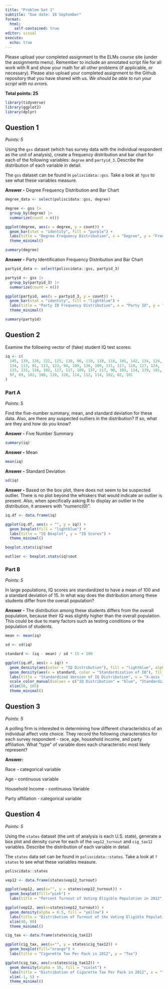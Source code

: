 ```yaml
---
title: "Problem Set 1"
subtitle: "Due date: 18 September"
format: 
  html:
    self-contained: true
editor: visual
execute: 
  echo: true
---
```


Please upload your completed assignment to the ELMs course site (under the assignments menu). Remember to include an annotated script file for all work with R and show your math for all other problems (if applicable, or necessary). Please also upload your completed assignment to the Github repository that you have shared with us. *We should be able to run your script with no errors.*

**Total points: 25**

```r
library(tidyverse)
library(ggplot2)
library(dplyr)
```

## Question 1

*Points: 5*

Using the `gss` dataset (which has survey data with the individual respondent as the unit of analysis), create a frequency distribution and bar chart for each of the following variables: `degree` and `partyid_3`. Describe the distribution of each variable in detail.

::: callout-note
The `gss` dataset can be found in `poliscidata::gss`. Take a look at `?gss` to see what these variables measure.
:::

**Answer -** Degree Frequency Distribution and Bar Chart

```r
degree_data <- select(poliscidata::gss, degree)

degree <- gss |> 
  group_by(degree) |>
  summarize(count = n())

ggplot(degree, aes(x = degree, y = count)) +
  geom_bar(stat = "identity", fill = "purple") +
  labs(title = "Degree Frequency Distribution", x = "Degree", y = "Frequency") +
  theme_minimal()

summary(degree)
```

**Answer -** Party Identification Frequency Distribution and Bar Chart

```r
partyid_data <- select(poliscidata::gss, partyid_3)

partyid <- gss |> 
  group_by(partyid_3) |>
  summarize(count = n())

ggplot(partyid, aes(x = partyid_3, y = count)) +
  geom_bar(stat = "identity", fill = "lightblue") +
  labs(title = "Party ID Frequency Distribution", x = "Party ID", y = "Frequency") +
  theme_minimal()

summary(partyid)
```

## Question 2

Examine the following vector of (fake) student IQ test scores:

```r
iq <- c(
  145, 139, 126, 122, 125, 130, 96, 110, 118, 118, 101, 142, 134, 124, 112, 109, 
  134, 113, 81, 113, 123, 94, 100, 136, 109, 131, 117, 110, 127, 124, 106, 124, 
  115, 133, 116, 102, 127, 117, 109, 137, 117, 90, 103, 114, 139, 101, 122, 105, 
  97, 89, 102, 108, 110, 128, 114, 112, 114, 102, 82, 101
)
```

### Part A

*Points: 5*

Find the five-number summary, mean, and standard deviation for these data. Also, are there any suspected outliers in the distribution? If so, what are they and how do you know?

**Answer -** Five Number Summary

```r
summary(iq)
```

**Answer -** Mean

```r
mean(iq)
```

**Answer -** Standard Deviation

```r
sd(iq)
```

**Answer -** Based on the box plot, there does not seem to be suspected outlier. There is no plot beyond the whiskers that would indicate an outlier is present. Also, when specifically asking R to display an outlier in the distribution, it answers with "numeric(0)".

```r
iq.df <- data.frame(iq)

ggplot(iq.df, aes(x = "", y = iq)) +
  geom_boxplot(fill = "lightblue") +
  labs(title = "IQ Boxplot", y = "IQ Scores") +
  theme_minimal()

boxplot.stats(iq)$out

outlier <- boxplot.stats(iq)$out
```

### Part B

*Points: 5*

In large populations, IQ scores are standardized to have a mean of 100 and a standard deviation of 15. In what way does the distribution among these students differ from the overall population?

**Answer -** The distribution among these students differs from the overall population, because their IQ was slightly higher than the overall population. This could be due to many factors such as testing conditions or the population of students.

```r
mean <- mean(iq)

sd <- sd(iq)

standard <- (iq - mean) / sd * 15 + 100

ggplot(iq.df, aes(x = iq)) +
  geom_density(aes(color = "IQ Distribution"), fill = "lightblue", alpha = 0.5) +
  geom_density(aes(x = standard, color = "Standardization of IQ"), fill = "lightgreen", alpha = 0.5) +
  labs(title = "Standardized Version of IQ Distribution", x = "X-axis label", y = "Density") +
  scale_color_manual(values = c("IQ Distribution" = "blue", "Standardization of IQ" = "green")) +
  xlim(50, 165)
  theme_minimal()

```

## Question 3

*Points: 5*

A polling firm is interested in determining how different characteristics of an individual affect vote choice. They record the following characteristics for each survey respondent - race, age, household income, and party affiliation. What "type" of variable does each characteristic most likely represent?

**Answer:**

Race - categorical variable

Age - continuous variable

Household Income - continuous Variable

Party affiliation - categorical variable

## Question 4

*Points: 5*

Using the `states` dataset (the unit of analysis is each U.S. state), generate a box plot and density curve for each of the `vep12_turnout` and `cig_tax12` variables. Describe the distribution of each variable in detail.

::: callout-note
The `states` data set can be found in `poliscidata::states`. Take a look at `?states` to see what these variables measure.
:::

```r
poliscidata::states

vep12 <- data.frame(states$vep12_turnout)

ggplot(vep12, aes(x="", y = states$vep12_turnout)) +
  geom_boxplot(fill="pink") +
  labs(title = "Percent Turnout of Voting Eligible Population in 2012", y = "Turnout")

ggplot(vep12, aes(x=states$vep12_turnout)) +
  geom_density(alpha = 0.5, fill = "yellow") +
  labs(title = "Distribution of Turnout of the Voting Eligible Population in 2012", x = "", y = "Turnout") +
  xlim(40, 80)
  theme_minimal()

```

```r
cig_tax <- data.frame(states$cig_tax12)

ggplot(cig_tax, aes(x="", y = states$cig_tax12)) +
  geom_boxplot(fill="orange") +
  labs(title = "Cigarette Tax Per Pack in 2012", y = "Tax")

ggplot(cig_tax, aes(x=states$cig_tax12)) +
  geom_density(alpha = 10, fill = "violet") +
  labs(title = "Distribution of Cigarette Tax Per Pack in 2012", x = "", y = "Tax") +
  xlim(-1, 5) +
  theme_minimal()
```

